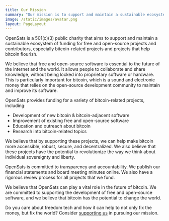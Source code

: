 ```yaml
---
title: Our Mission
summary: "Our mission is to support and maintain a sustainable ecosystem of funding for free and open-source projects and contributors. Our focus is Bitcoin."
image: /static/images/avatar.png
layout: PageLayout
---
```


OpenSats is a 501(c)(3) public charity that aims to support and maintain a
sustainable ecosystem of funding for free and open-source projects and
contributors, especially bitcoin-related projects and projects that help bitcoin
flourish.

We believe that free and open-source software is essential to the future of the
internet and the world. It allows people to collaborate and share knowledge,
without being locked into proprietary software or hardware. This is particularly
important for bitcoin, which is a sound and electronic money that relies on the
open-source development community to maintain and improve its software.

OpenSats provides funding for a variety of bitcoin-related projects, including:

- Development of new bitcoin & bitcoin-adjacent software
- Improvement of existing free and open-source software
- Education and outreach about bitcoin
- Research into bitcoin-related topics

We believe that by supporting these projects, we can help make bitcoin more
accessible, robust, secure, and decentralized. We also believe that these
projects have the potential to revolutionize the way we think about individual
sovereignty and liberty.

OpenSats is committed to transparency and accountability. We publish our
financial statements and board meeting minutes online. We also have a rigorous
review process for all projects that we fund.

We believe that OpenSats can play a vital role in the future of bitcoin. We are
committed to supporting the development of free and open-source software, and we
believe that bitcoin has the potential to change the world.

Do you care about freedom tech and how it can help to not only fix the money,
but fix the world? Consider [supporting us](/support) in pursuing our mission.
